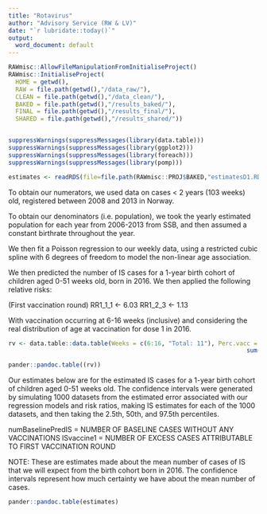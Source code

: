 ---
title: "Rotavirus"
author: "Advisory Service (RW & LV)"
date: "`r lubridate::today()`"
output:
  word_document: default
---

```{r setup, message=FALSE, warning=FALSE, include=FALSE}
RAWmisc::AllowFileManipulationFromInitialiseProject()
RAWmisc::InitialiseProject(
  HOME = getwd(),
  RAW = file.path(getwd(),"/data_raw/"),
  CLEAN = file.path(getwd(),"/data_clean/"),
  BAKED = file.path(getwd(),"/results_baked/"),
  FINAL = file.path(getwd(),"/results_final/"),
  SHARED = file.path(getwd(),"/results_shared/"))


suppressWarnings(suppressMessages(library(data.table)))
suppressWarnings(suppressMessages(library(ggplot2)))
suppressWarnings(suppressMessages(library(foreach)))
suppressWarnings(suppressMessages(library(pomp)))

estimates <- readRDS(file=file.path(RAWmisc::PROJ$BAKED,"estimatesD1.RDS"))
```

To obtain our numerators, we used data on cases < 2 years (103 weeks) old, registered between 2008 and 2013 in Norway.

To obtain our denominators (i.e. population), we took the yearly estimated population for each year from 2006-2013 from SSB, and then assumed a constant birthrate throughout the year.

We then fit a Poisson regression to our weekly data, using a restricted cubic spline with 6 degrees of freedom to model the non-linear age association.

We then predicted the number of IS cases for a 1-year birth cohort of children aged 0-51 weeks old, born in 2016. We then applied the following relative risks:

(First vaccination round)
RR1_1_1 <- 6.03
RR1_2_3 <- 1.13


With vaccination occurring at 6-16 weeks (inclusive) and considering the real distribution of age at vaccination for dose 1 in 2016.

```{r echo=FALSE, results='asis'}
rv <- data.table::data.table(Weeks = c(6:16, "Total: 11"), Perc.vacc = c(38.91,41.12,12.03,3.45,1.06,.49,.32,.84,.50,.18,.08, 
                                                                   sum(c(38.91,41.12,12.03,3.45,1.06,.49,.32,.84,.50,.18,.08)))  )

pander::pandoc.table((rv))
```




Our estimates below are for the estimated IS cases for a 1-year birth cohort of children aged 0-51 weeks old. The confidence intervals were generated by simulating 1000 datasets from the estimated error associated with our regression models and risk ratios, making IS estimates for each of the 1000 datasets, and then taking the 2.5th, 50th, and 97.5th percentiles.

numBaselinePredIS = NUMBER OF BASELINE CASES WITHOUT ANY VACCINATIONS
ISvaccine1 = NUMBER OF EXCESS CASES ATTRIBUTABLE TO FIRST VACCINATION ROUND


NOTE: These are estimates made about the mean number of cases of IS that we will expect from the birth cohort born in 2016. The confidence intervals represent how much certainty we have about the mean number of cases.

```{r, echo=FALSE, results='asis'}
pander::pandoc.table(estimates)
```